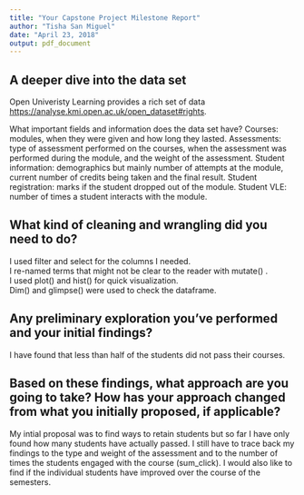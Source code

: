 ```yaml
---
title: "Your Capstone Project Milestone Report"
author: "Tisha San Miguel"
date: "April 23, 2018"
output: pdf_document
---
```


## A deeper dive into the data set
Open Univeristy Learning provides a rich set of data <https://analyse.kmi.open.ac.uk/open_dataset#rights>.

What important fields and information does the data set have?
Courses: modules, when they were given and how long they lasted.
Assessments: type of assessment performed on the courses, when the assessment was performed during the module, and the weight of the assessment.
Student information: demographics but mainly number of attempts at the module, current number of credits being taken and the final result.
Student registration: marks if the student dropped out of the module.
Student VLE: number of times a student interacts with the module.

## What kind of cleaning and wrangling did you need to do?
I used filter and select for the columns I needed.  
I re-named terms that might not be clear to the reader with mutate() .  
I used plot() and hist() for quick visualization.  
Dim() and glimpse() were used to check the dataframe.

## Any preliminary exploration you’ve performed and your initial findings?
I have found that less than half of the students did not pass their courses.

## Based on these findings, what approach are you going to take? How has your approach changed from what you initially proposed, if applicable?
My intial proposal was to find ways to retain students but so far I have only found how many students have actually passed.  I still have to trace back my findings to the type and weight of the assessment and to the number of times the students engaged with the course (sum_click).  I would also like to find if the individual students have improved over the course of the semesters.


